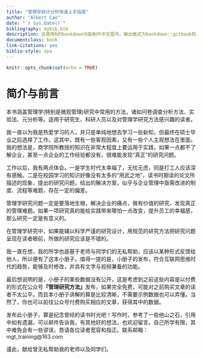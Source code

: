 ```yaml
---
title: "管理学统计分析快速上手指南"
author: "Albert Cao"
date: "`r Sys.Date()`"
bibliography: mybib.bib
description: 这是用R的bookdown功能制作中文图书，输出格式为bookdown::gitbook和bookdown::pdf_book.
documentclass: book
link-citations: yes
biblio-style: apa
---
```


```r
knitr::opts_chunk$set(echo = TRUE)
```

# 简介与前言 {-}

本书涵盖管理学(特别是微观管理)研究中常用的方法，诸如问卷调查分析方法、实验法、元分析等。适用于研究生、科研人员以及对管理学研究方法感兴趣的读者。

我一直以为我是热爱学习的人，并只是单纯地想去学习一些新知，但最终在硕士毕业之后选择了工作。这其中，既有一些客观因素，又有一些个人主观想法在里面。我的想法是，商学院所教授的知识在非常大程度上要运用于实践，如果一点都不了解企业，甚至一点企业的工作经验都没有，很难能发现“真正”的研究问题。

工作以后，我有两点体会。一是学生时代太幸福了，无忧无虑，同是打工人应该深有感触。二是在校园学习的知识好像没有太多的“用武之地”，读书时期读的论文所描述的现象，提出的研究问题，给出的解决方案，似乎与企业管理中亟需改进的制度、流程等难题，存在一定的偏差。

管理学研究问题一定是要落地生根，解决企业的痛点，做有价值的研究，发现真正的管理难题。如果一项研究真的能给实践带来哪怕一点改变，提升员工的幸福感，那么研究一定是有意义的。

在管理学研究中，如果能辅以科学严谨的研究设计，用规范的研究方法把研究问题呈现在读者眼前，所做的研究应该是不错的。

我一直在想，我的所学也是基于老师与同学们的无私帮助，应该以某种形式反馈给他人，所以便有了这本小册子。值得一提的是，小册子的发布，符合互联网思维时代的趋势，能够及时修改，并具有文字与视频兼备的功能。

最后想说明的是，小册子的某些数据没有公开，这是考虑到之前这些内容是以付费的形式在公众号**『管理研究方法』**发布，如果完全免费，可能对之前购买文章的读者不太公平。而且本小册子讲解的算是比较清晰，不需要示例数据也可以弄懂。当然了，你也可以前往公众号付费购买相应的文章，获得其中的数据。

发布此小册子，算是纪念曾经的读书时光吧！写作时，参考了一些他山之石，引用中如有遗漏，可以邮件告诉我，有其他好的想法，也欢迎留言。自己所学有限，其中难免会有一些谬误，恳请各位读者宽容和指正。联系邮箱：mgt_training@163.com

谨此，献给曾无私帮助我的老师以及同学们。
